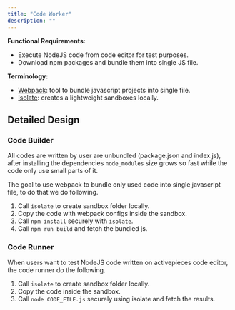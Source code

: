 ---
title: "Code Worker"
description: ""
---

**Functional Requirements:**
* Execute NodeJS code from code editor for test purposes.
* Download npm packages and bundle them into single JS file.

**Terminology:**
* [Webpack](https://webpack.js.org/): tool to bundle javascript projects into single file.
* [Isolate](https://github.com/ioi/isolate): creates a lightweight sandboxes locally.

## Detailed Design

### Code Builder

All codes are written by user are unbundled (package.json and index.js),
after installing the dependencies `node_modules` size grows so fast while the code only use small parts of it.

The goal to use webpack to bundle only used code into single javascript file, to do that we do following.

1. Call `isolate` to create sandbox folder locally.
2. Copy the code with webpack configs inside the sandbox.
3. Call `npm install` securely with `isolate`.
4. Call `npm run build` and fetch the bundled js.

### Code Runner

When users want to test NodeJS code written on activepieces code editor, the code runner do the following.

1. Call `isolate` to create sandbox folder locally.
2. Copy the code inside the sandbox.
3. Call `node CODE_FILE.js` securely using isolate and fetch the results.
